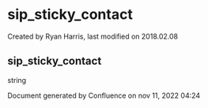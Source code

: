 
# sip_sticky_contact 

 Created by  Ryan Harris, last modified on 2018.02.08

## sip_sticky_contact

string

Document generated by Confluence on nov 11, 2022 04:24
